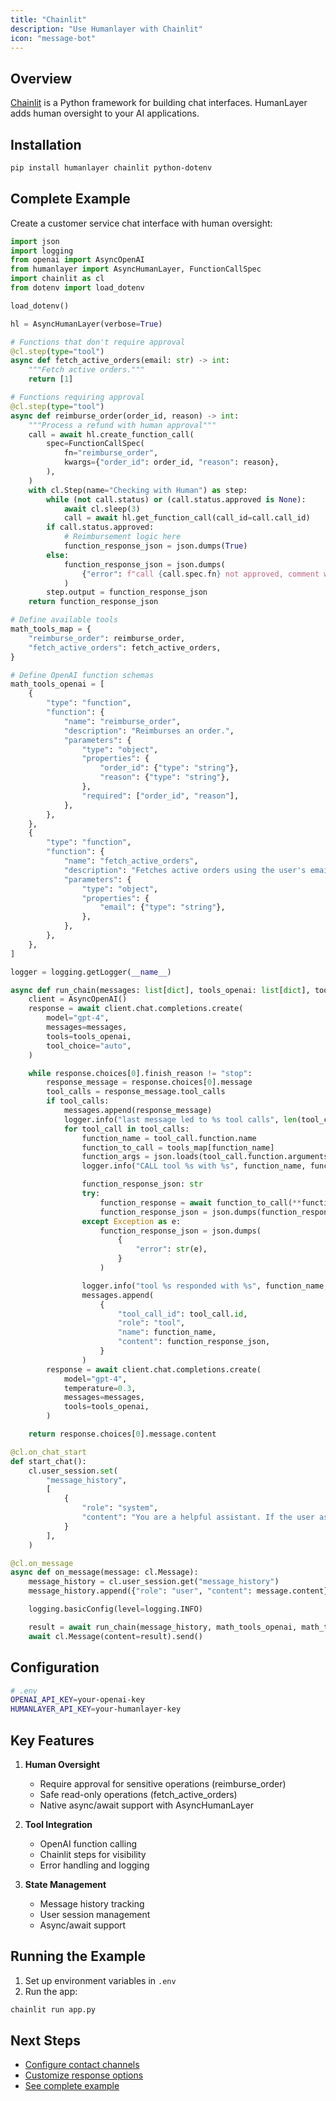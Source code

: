 ```yaml
---
title: "Chainlit"
description: "Use Humanlayer with Chainlit"
icon: "message-bot"
---
```


## Overview

[Chainlit](https://github.com/Chainlit/chainlit) is a Python framework for building chat interfaces. HumanLayer adds human oversight to your AI applications.

## Installation

```bash
pip install humanlayer chainlit python-dotenv
```

## Complete Example

Create a customer service chat interface with human oversight:

```python
import json
import logging
from openai import AsyncOpenAI
from humanlayer import AsyncHumanLayer, FunctionCallSpec
import chainlit as cl
from dotenv import load_dotenv

load_dotenv()

hl = AsyncHumanLayer(verbose=True)

# Functions that don't require approval
@cl.step(type="tool")
async def fetch_active_orders(email: str) -> int:
    """Fetch active orders."""
    return [1]

# Functions requiring approval
@cl.step(type="tool")
async def reimburse_order(order_id, reason) -> int:
    """Process a refund with human approval"""
    call = await hl.create_function_call(
        spec=FunctionCallSpec(
            fn="reimburse_order",
            kwargs={"order_id": order_id, "reason": reason},
        ),
    )
    with cl.Step(name="Checking with Human") as step:
        while (not call.status) or (call.status.approved is None):
            await cl.sleep(3)
            call = await hl.get_function_call(call_id=call.call_id)
        if call.status.approved:
            # Reimbursement logic here
            function_response_json = json.dumps(True)
        else:
            function_response_json = json.dumps(
                {"error": f"call {call.spec.fn} not approved, comment was {call.status.comment}"}
            )
        step.output = function_response_json
    return function_response_json

# Define available tools
math_tools_map = {
    "reimburse_order": reimburse_order,
    "fetch_active_orders": fetch_active_orders,
}

# Define OpenAI function schemas
math_tools_openai = [
    {
        "type": "function",
        "function": {
            "name": "reimburse_order",
            "description": "Reimburses an order.",
            "parameters": {
                "type": "object",
                "properties": {
                    "order_id": {"type": "string"},
                    "reason": {"type": "string"},
                },
                "required": ["order_id", "reason"],
            },
        },
    },
    {
        "type": "function",
        "function": {
            "name": "fetch_active_orders",
            "description": "Fetches active orders using the user's email.",
            "parameters": {
                "type": "object",
                "properties": {
                    "email": {"type": "string"},
                },
            },
        },
    },
]

logger = logging.getLogger(__name__)

async def run_chain(messages: list[dict], tools_openai: list[dict], tools_map: dict) -> str:
    client = AsyncOpenAI()
    response = await client.chat.completions.create(
        model="gpt-4",
        messages=messages,
        tools=tools_openai,
        tool_choice="auto",
    )

    while response.choices[0].finish_reason != "stop":
        response_message = response.choices[0].message
        tool_calls = response_message.tool_calls
        if tool_calls:
            messages.append(response_message)
            logger.info("last message led to %s tool calls", len(tool_calls))
            for tool_call in tool_calls:
                function_name = tool_call.function.name
                function_to_call = tools_map[function_name]
                function_args = json.loads(tool_call.function.arguments)
                logger.info("CALL tool %s with %s", function_name, function_args)

                function_response_json: str
                try:
                    function_response = await function_to_call(**function_args)
                    function_response_json = json.dumps(function_response)
                except Exception as e:
                    function_response_json = json.dumps(
                        {
                            "error": str(e),
                        }
                    )

                logger.info("tool %s responded with %s", function_name, function_response_json[:200])
                messages.append(
                    {
                        "tool_call_id": tool_call.id,
                        "role": "tool",
                        "name": function_name,
                        "content": function_response_json,
                    }
                )
        response = await client.chat.completions.create(
            model="gpt-4",
            temperature=0.3,
            messages=messages,
            tools=tools_openai,
        )

    return response.choices[0].message.content

@cl.on_chat_start
def start_chat():
    cl.user_session.set(
        "message_history",
        [
            {
                "role": "system",
                "content": "You are a helpful assistant. If the user asks for anything that requires order information, you should use the fetch_active_orders tool first.",
            }
        ],
    )

@cl.on_message
async def on_message(message: cl.Message):
    message_history = cl.user_session.get("message_history")
    message_history.append({"role": "user", "content": message.content})

    logging.basicConfig(level=logging.INFO)

    result = await run_chain(message_history, math_tools_openai, math_tools_map)
    await cl.Message(content=result).send()
```

## Configuration

```bash
# .env
OPENAI_API_KEY=your-openai-key
HUMANLAYER_API_KEY=your-humanlayer-key
```

## Key Features

1. **Human Oversight**

   - Require approval for sensitive operations (reimburse_order)
   - Safe read-only operations (fetch_active_orders)
   - Native async/await support with AsyncHumanLayer

2. **Tool Integration**

   - OpenAI function calling
   - Chainlit steps for visibility
   - Error handling and logging

3. **State Management**
   - Message history tracking
   - User session management
   - Async/await support

## Running the Example

1. Set up environment variables in `.env`
2. Run the app:

```bash
chainlit run app.py
```

## Next Steps

- [Configure contact channels](/channels/introduction)
- [Customize response options](/core/customize-response-options)
- [See complete example](https://github.com/humanlayer/humanlayer/tree/main/examples/chainlit)
